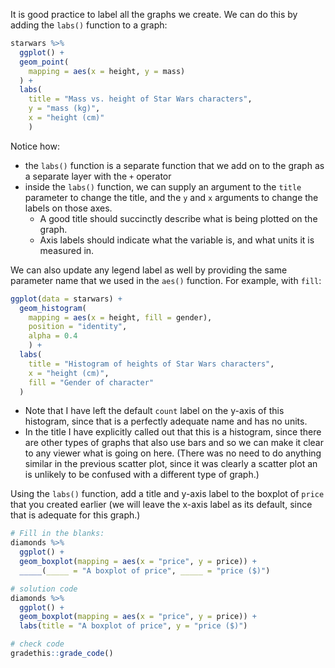 
<!-- TODO: 
ggplot labs() section was moved from EDA and needs updating to be consistent with chapter
-->

It is good practice to label all the graphs we create. We can do this by adding the `labs()` function to a graph:


```r
starwars %>%
  ggplot() +
  geom_point(
    mapping = aes(x = height, y = mass)
  ) +
  labs(
    title = "Mass vs. height of Star Wars characters", 
    y = "mass (kg)", 
    x = "height (cm)"
    )
```

Notice how:

* the `labs()` function is a separate function that we add on to the graph as a separate layer with the `+` operator
* inside the `labs()` function, we can supply an argument to the `title` parameter to change the title, and the `y` and `x` arguments to change the labels on those axes.
  * A good title should succinctly describe what is being plotted on the graph.
  * Axis labels should indicate what the variable is, and what units it is measured in.
  
We can also update any legend label as well by providing the same parameter name that we used in the `aes()` function. For example, with `fill`:

```r
ggplot(data = starwars) +
  geom_histogram(
    mapping = aes(x = height, fill = gender),
    position = "identity",
    alpha = 0.4
    ) +
  labs(
    title = "Histogram of heights of Star Wars characters",
    x = "height (cm)",
    fill = "Gender of character"
  )
```

* Note that I have left the default `count` label on the y-axis of this histogram, since that is a perfectly adequate name and has no units.
* In the title I have explicitly called out that this is a histogram, since there are other types of graphs that also use bars and so we can make it clear to any viewer what is going on here. (There was no need to do anything similar in the previous scatter plot, since it was clearly a scatter plot an is unlikely to be confused with a different type of graph.)

<!-- Book version -->

<!-- TODO: 
book exercises on labs()
-->

<!-- End book -->

<!-- Tutorial version -->

<p class="comment3">
Using the `labs()` function, add a title and y-axis label to the boxplot of `price` that you created earlier (we will leave the x-axis label as its default, since that is adequate for this graph.)
</p>

```r
# Fill in the blanks:
diamonds %>%
  ggplot() +
  geom_boxplot(mapping = aes(x = "price", y = price)) +
  _____(_____ = "A boxplot of price", _____ = "price ($)")
```

```r
# solution code
diamonds %>%
  ggplot() +
  geom_boxplot(mapping = aes(x = "price", y = price)) +
  labs(title = "A boxplot of price", y = "price ($)")
```

```r
# check code
gradethis::grade_code()
```

<!-- End tutorial -->

